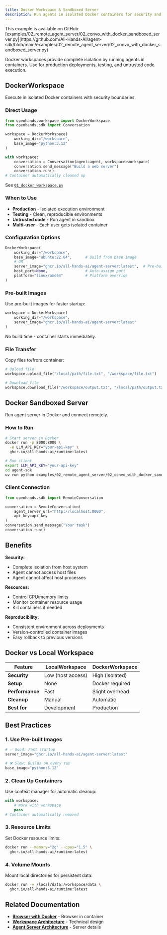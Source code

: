 ```yaml
---
title: Docker Workspace & Sandboxed Server
description: Run agents in isolated Docker containers for security and reproducibility.
---
```


<Note>
This example is available on GitHub: [examples/02_remote_agent_server/02_convo_with_docker_sandboxed_server.py](https://github.com/All-Hands-AI/agent-sdk/blob/main/examples/02_remote_agent_server/02_convo_with_docker_sandboxed_server.py)
</Note>

Docker workspaces provide complete isolation by running agents in containers. Use for production deployments, testing, and untrusted code execution.

## DockerWorkspace

Execute in isolated Docker containers with security boundaries.

### Direct Usage

```python
from openhands.workspace import DockerWorkspace
from openhands.sdk import Conversation

workspace = DockerWorkspace(
    working_dir="/workspace",
    base_image="python:3.12"
)

with workspace:
    conversation = Conversation(agent=agent, workspace=workspace)
    conversation.send_message("Build a web server")
    conversation.run()
# Container automatically cleaned up
```

See [`01_docker_workspace.py`](https://github.com/All-Hands-AI/agent-sdk/blob/main/examples/02_remote_agent_server/01_docker_workspace.py)

### When to Use

- **Production** - Isolated execution environment
- **Testing** - Clean, reproducible environments
- **Untrusted code** - Run agent in sandbox
- **Multi-user** - Each user gets isolated container

### Configuration Options

```python
DockerWorkspace(
    working_dir="/workspace",
    base_image="ubuntu:22.04",      # Build from base image
    # OR
    server_image="ghcr.io/all-hands-ai/agent-server:latest",  # Pre-built image
    host_port=None,                 # Auto-assign port
    platform="linux/amd64"          # Platform override
)
```

### Pre-built Images

Use pre-built images for faster startup:

```python
workspace = DockerWorkspace(
    working_dir="/workspace",
    server_image="ghcr.io/all-hands-ai/agent-server:latest"
)
```

No build time - container starts immediately.

### File Transfer

Copy files to/from container:

```python
# Upload file
workspace.upload_file("/local/path/file.txt", "/workspace/file.txt")

# Download file
workspace.download_file("/workspace/output.txt", "/local/path/output.txt")
```

## Docker Sandboxed Server

Run agent server in Docker and connect remotely.

### How to Run

```bash
# Start server in Docker
docker run -p 8000:8000 \
  -e LLM_API_KEY="your-api-key" \
  ghcr.io/all-hands-ai/runtime:latest

# Run client
export LLM_API_KEY="your-api-key"
cd agent-sdk
uv run python examples/02_remote_agent_server/02_convo_with_docker_sandboxed_server.py
```

### Client Connection

```python
from openhands.sdk import RemoteConversation

conversation = RemoteConversation(
    agent_server_url="http://localhost:8000",
    api_key=api_key
)
conversation.send_message("Your task")
conversation.run()
```

## Benefits

**Security:**
- Complete isolation from host system
- Agent cannot access host files
- Agent cannot affect host processes

**Resources:**
- Control CPU/memory limits
- Monitor container resource usage
- Kill containers if needed

**Reproducibility:**
- Consistent environment across deployments
- Version-controlled container images
- Easy rollback to previous versions

## Docker vs Local Workspace

| Feature | LocalWorkspace | DockerWorkspace |
|---------|----------------|-----------------|
| **Security** | Low (host access) | High (isolated) |
| **Setup** | None | Docker required |
| **Performance** | Fast | Slight overhead |
| **Cleanup** | Manual | Automatic |
| **Best for** | Development | Production |

## Best Practices

### 1. Use Pre-built Images

```python
# ✅ Good: Fast startup
server_image="ghcr.io/all-hands-ai/agent-server:latest"

# ❌ Slow: Builds on every run
base_image="python:3.12"
```

### 2. Clean Up Containers

Use context manager for automatic cleanup:

```python
with workspace:
    # Work with workspace
    pass
# Container automatically removed
```

### 3. Resource Limits

Set Docker resource limits:

```bash
docker run --memory="2g" --cpus="1.5" \
  ghcr.io/all-hands-ai/runtime:latest
```

### 4. Volume Mounts

Mount local directories for persistent data:

```bash
docker run -v /local/data:/workspace/data \
  ghcr.io/all-hands-ai/runtime:latest
```

## Related Documentation

- **[Browser with Docker](/sdk/guides/remote-agent-server/03-browser-with-docker)** - Browser in container
- **[Workspace Architecture](/sdk/architecture/sdk/workspace)** - Technical design
- **[Agent Server Architecture](/sdk/architecture/agent-server)** - Server details
